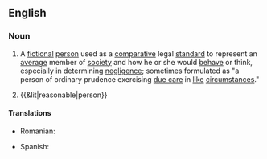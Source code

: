 {{also|reasonable-person}}
==English==
{{wikipedia|Reasonable man}}

===Noun===
{{en-noun|head=[[reasonable]] [[person]]|pl=reasonable people}}

# {{context|legal|lang=en}} A [[fictional]] [[person]] used as a [[comparative]] legal [[standard]] to represent an [[average]] member of [[society]] and how he or she would [[behave]] or think, especially in determining [[negligence]]; sometimes formulated as "a person of ordinary prudence exercising [[standard of care|due care]] in [[like]] [[circumstances]]."
# {{&lit|reasonable|person}}

====Translations====
{{trans-top|a fictional person used as a comparative legal standard to represent an average member of society}}
* Romanian: {{t-|ro|persoană rezonabilă}}
{{trans-mid}}
* Spanish: {{t|es|persona razonable|f}}
{{trans-bottom}}